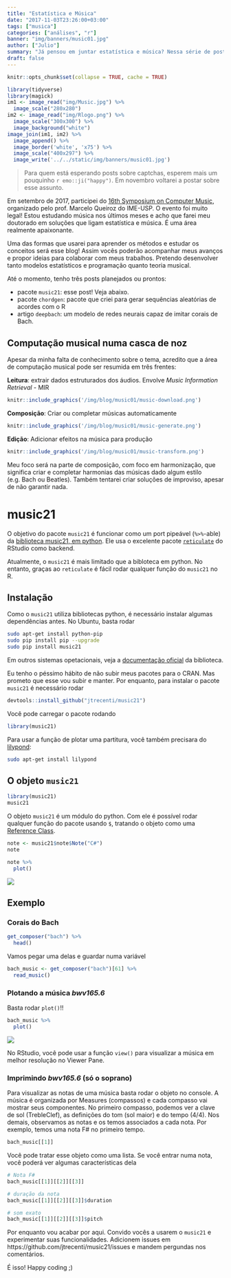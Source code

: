```yaml
---
title: "Estatística e Música"
date: "2017-11-03T23:26:00+03:00"
tags: ["musica"]
categories: ["análises", "r"]
banner: "img/banners/music01.jpg"
author: ["Julio"]
summary: "Já pensou em juntar estatística e música? Nessa série de posts mostro como estou pensando em fazer isso e os pacotes que vou criar nessa jornada..."
draft: false
---
```


```r
knitr::opts_chunk$set(collapse = TRUE, cache = TRUE)
```


```r
library(tidyverse)
library(magick)
im1 <- image_read("img/Music.jpg") %>% 
  image_scale("280x280")
im2 <- image_read("img/Rlogo.png") %>% 
  image_scale("300x300") %>% 
  image_background("white")
image_join(im1, im2) %>% 
  image_append() %>% 
  image_border('white', 'x75') %>%
  image_scale("400x297") %>% 
  image_write('../../static/img/banners/music01.jpg')
```

> Para quem está esperando posts sobre captchas, esperem mais um pouquinho `r emo::ji("happy")`. Em novembro voltarei a postar sobre esse assunto.

Em setembro de 2017, participei do [16th Symposium on Computer Music](http://compmus.ime.usp.br/sbcm/2017), organizado pelo prof. Marcelo Queiroz do IME-USP. O evento foi muito legal! Estou estudando música nos últimos meses e acho que farei meu doutorado em soluções que ligam estatística e música. É uma área realmente apaixonante.

Uma das formas que usarei para aprender os métodos e estudar os conceitos será esse blog! Assim vocês poderão acompanhar meus avanços e propor ideias para colaborar com meus trabalhos. Pretendo desenvolver tanto modelos estatísticos e programação quanto teoria musical.

Até o momento, tenho três posts planejados ou prontos:

- pacote `music21`: esse post! Veja abaixo.
- pacote `chordgen`: pacote que criei para gerar sequências aleatórias de acordes com o R
- artigo `deepbach`: um modelo de redes neurais capaz de imitar corais de Bach.

## Computação musical numa casca de noz

Apesar da minha falta de conhecimento sobre o tema, acredito que a área de computação musical pode ser resumida em três frentes:

**Leitura**: extrair dados estruturados dos áudios. Envolve *Music Information Retrieval* - MIR

```r
knitr::include_graphics('/img/blog/music01/music-download.png')
```


**Composição**: Criar ou completar músicas automaticamente

```r
knitr::include_graphics('/img/blog/music01/music-generate.png')
```


**Edição**: Adicionar efeitos na música para produção

```r
knitr::include_graphics('/img/blog/music01/music-transform.png')
```

Meu foco será na parte de composição, com foco em harmonização, que significa criar e completar harmonias das músicas dado algum estilo (e.g. Bach ou Beatles). Também tentarei criar soluções de improviso, apesar de não garantir nada.

# music21

O objetivo do pacote `music21` é funcionar como um port pipeável (`%>%`-able) da [biblioteca music21, em python](http://web.mit.edu/music21/doc/index.html). Ele usa o excelente pacote [`reticulate`](https://github.com/rstudio/reticulate) do RStudio como backend.

Atualmente, o `music21` é mais limitado que a bibloteca em python. No entanto, graças ao `reticulate` é fácil rodar qualquer função do `music21` no R.

## Instalação

Como o `music21` utiliza bibliotecas python, é necessário instalar algumas dependências antes. No Ubuntu, basta rodar

```bash
sudo apt-get install python-pip
sudo pip install pip --upgrade
sudo pip install music21
```

Em outros sistemas opetacionais, veja a [documentação oficial](http://web.mit.edu/music21/) da biblioteca.

Eu tenho o péssimo hábito de não subir meus pacotes para o CRAN. Mas prometo que esse vou subir e manter. Por enquanto, para instalar o pacote `music21` é necessário rodar

```r
devtools::install_github("jtrecenti/music21")
```

Você pode carregar o pacote rodando

```r
library(music21)
```

Para usar a função de plotar uma partitura, você também precisara do [lilypond](http://lilypond.org/):

```bash
sudo apt-get install lilypond
```


## O objeto `music21`

```r
library(music21)
music21
```


O objeto `music21` é um módulo do python. Com ele é possível rodar qualquer função do pacote usando `$`, tratando o objeto como uma [Reference Class](http://adv-r.had.co.nz/R5.html).

```r
note <- music21$note$Note("C#")
note
```

```r
note %>% 
  plot()
```

![](/img/blog/music01/note-1.png)

## Exemplo

### Corais do Bach

```r
get_composer("bach") %>% 
  head()
```

Vamos pegar uma delas e guardar numa variável

```r
bach_music <- get_composer("bach")[61] %>% 
  read_music()
```

### Plotando a música *bwv165.6*

Basta rodar `plot()`!!

```r
bach_music %>% 
  plot()
```

![](/img/blog/music01/bach-1.png)

No RStudio, você pode usar a função `view()` para visualizar a música em melhor resolução no Viewer Pane.

### Imprimindo *bwv165.6* (só o soprano)

Para visualizar as notas de uma música basta rodar o objeto no console. A música é organizada por Measures (compassos) e cada compasso vai mostrar seus componentes. No primeiro compasso, podemos ver a clave de sol (TrebleClef), as definições do tom (sol maior) e do tempo (4/4). Nos demais, observamos as notas e os temos associados a cada nota. Por exemplo, temos uma nota F# no primeiro tempo.

```r
bach_music[[1]]
```

Você pode tratar esse objeto como uma lista. Se você entrar numa nota, você poderá ver algumas características dela

```r
# Nota F#
bach_music[[1]][[2]][[3]]

# duração da nota
bach_music[[1]][[2]][[3]]$duration

# som exato
bach_music[[1]][[2]][[3]]$pitch
```

Por enquanto vou acabar por aqui. Convido vocês a usarem o `music21` e experimentar suas funcionalidades. Adicionem issues em https://github.com/jtrecenti/music21/issues e mandem pergundas nos comentários.

É isso! Happy coding ;)







